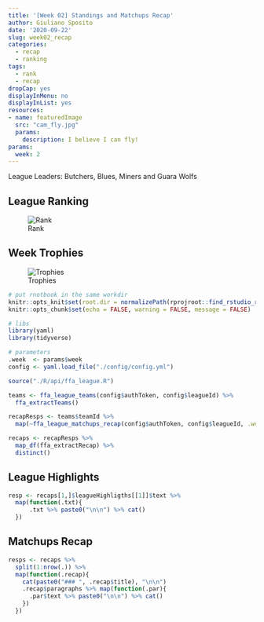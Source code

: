 ```yaml
---
title: '[Week 02] Standings and Matchups Recap'
author: Giuliano Sposito
date: '2020-09-22'
slug: week02_recap
categories:
  - recap
  - ranking
tags:
  - rank
  - recap
dropCap: yes
displayInMenu: no
displayInList: yes
resources:
- name: featuredImage
  src: "cam_fly.jpg"
  params:
    description: I believe I can fly!
params:
  week: 2
---
```


League Leaders: Butchers, Blues, Miners and Guara Wolfs

<!--more-->

## League Ranking

![Rank](/img/2020/ranking_week02.jpg)

## Week Trophies

![Trophies](/img/2020/trophies_week02.jpg)

```r
# put rnotbook in the same workdir
knitr::opts_knit$set(root.dir = normalizePath(rprojroot::find_rstudio_root_file())) 
knitr::opts_chunk$set(echo = FALSE, warning = FALSE, message = FALSE)
```

```r
# libs
library(yaml)
library(tidyverse)

# parameters
.week  <- params$week
config <- yaml.load_file("./config/config.yml")
```


```r
source("./R/api/ffa_league.R")

teams <- ffa_league_teams(config$authToken, config$leagueId) %>% 
  ffa_extractTeams()

recapResps <- teams$teamId %>% 
  map(~ffa_league_matchups_recap(config$authToken, config$leagueId, .week=.week, .teamId = .x))

recaps <- recapResps %>% 
  map_df(ffa_extractRecap) %>% 
  distinct()
```

## League Highlights

```r
resp <- recaps[1,]$leagueHighligths[[1]]$text %>%
  map(function(.txt){
      .txt %>% paste0("\n\n") %>% cat()
  })

```


## Matchups Recap

```r
resps <- recaps %>% 
  split(1:nrow(.)) %>% 
  map(function(.recap){
    cat(paste0("### ", .recap$title), "\n\n")
    .recap$paragraphs %>% map(function(.par){
      .par$text %>% paste0("\n\n") %>% cat()
    })
  })
```

